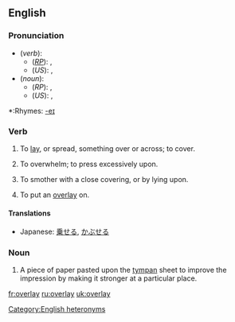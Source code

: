 ==English==
===Pronunciation===
*(''verb''):
**(''[[RP]]''): {{IPA|/ˌəʊvəˈleɪ/}}, {{SAMPA|/%@Uv@"leI/}}
**(''US''): {{IPA|/ˌoʊvɚˈleɪ/}}, {{SAMPA|/%oUv@`"leI/}}
*(''noun''):
**(''RP''): {{IPA|/ˈəʊvəleɪ/}}, {{SAMPA|/"@Uv@leI/}}
**(''US''): {{IPA|/ˈoʊvɚleɪ/}}, {{SAMPA|/"oUv@`leI/}}
[[Category:English heteronyms]]
*:Rhymes: [[Rhymes:English:-eɪ|-eɪ]]

===Verb===
{{en-verb|overlays|overlaying|overlaid}}

#{{transitive}} To [[lay]], or spread, something over or across; to cover.
#To overwhelm; to press excessively upon.
#{{transitive}} To smother with a close covering, or by lying upon.
#{{transitive}} {{printing}} To put an [[overlay#Noun|overlay]] on.

==== Translations ====
*Japanese: [[乗せる]], [[かぶせる]]

===Noun===
{{en-noun}}

#{{printing}} A piece of paper pasted upon the [[tympan]] sheet to improve the impression by making it stronger at a particular place.

[[fr:overlay]]
[[ru:overlay]]
[[uk:overlay]]